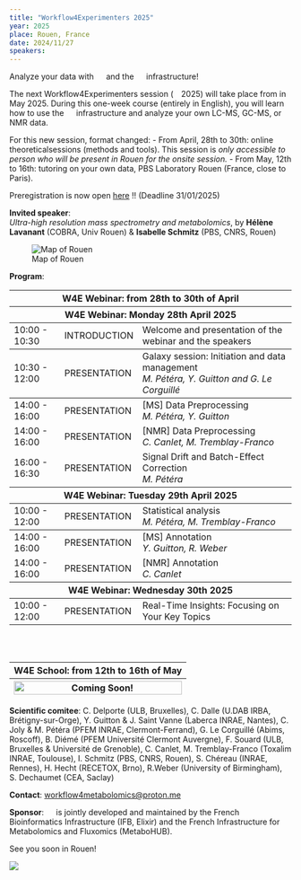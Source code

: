 ---
title: "Workflow4Experimenters 2025"
year: 2025
place: Rouen, France
date: 2024/11/27
speakers: 
---
  
Analyze your data with ![](/images/galaxy_logo_25percent_transparent.png){height="1em"} and the ![](/images/W4M_icon.svg){height="1em"} infrastructure! 
  
The next Workflow4Experimenters session (![](/images/W4E_icon.svg){height="1em"}2025) will take place from in May 2025. During this one-week course (entirely in English), you will learn how to use the ![](/images/W4M_icon.svg){height="1em"} infrastructure and analyze your own LC-MS, GC-MS, or NMR data. 

For this new session, format changed:
- From April, 28th to 30th: online theoreticalsessions (methods and tools). This session is *only accessible to person who will be present in Rouen for the onsite session.*
- From May, 12th to 16th: tutoring on your own data, PBS Laboratory Rouen (France, close to Paris).

::: callout-important
Preregistration is now open [here](https://sondages.inrae.fr/index.php/425432) !! (Deadline 31/01/2025) 
:::

**Invited speaker**:  
*Ultra-high resolution mass spectrometry and metabolomics*, by **Hélène Lavanant** (COBRA, Univ Rouen) & **Isabelle Schmitz** (PBS, CNRS, Rouen)


![Map of Rouen](/images/rouen_view.PNG)

**Program**:

<table class="table cart table-hover table-colored">
  <thead>
    <tr>
      <th colspan="5">W4E Webinar: from 28th to 30th of April</th>
    </tr>
  </thead>
  <thead>
    <tr>
      <th colspan="5">W4E Webinar: Monday 28th April 2025</th>
    </tr>
  </thead>
  <tbody>
    <tr class="remove-data">
      <td class="product">10:00 - 10:30</td>
      <td class="product">INTRODUCTION</td>
      <td colspan="2" class="product">Welcome and presentation of the webinar and the speakers</em>
      </td>
    </tr>
  </tbody>
  <tbody>
    <tr class="remove-data">
      <td class="product">10:30 - 12:00</td>
      <td class="product">PRESENTATION</td>
      <td colspan="2" class="product">Galaxy session: Initiation and data management
        <br/><em>M. Pétéra, Y. Guitton and G. Le Corguillé</em>
      </td>
    </tr>
  </tbody>
  <tbody>
    <tr class="remove-data">
      <td class="product">14:00 - 16:00</td>
      <td class="product">PRESENTATION</td>
      <td colspan="2" class="product">
        [MS] Data Preprocessing
        <br/><em>M. Pétéra, Y. Guitton</em>
      </td>
    </tr>
    <tr class="remove-data">
      <td class="product">14:00 - 16:00</td>
      <td class="product">PRESENTATION</td>
      <td colspan="2" class="product">
        [NMR] Data Preprocessing
        <br/><em>C. Canlet, M. Tremblay-Franco</em>
      </td>
    </tr>
    <tr class="remove-data">
      <td class="product">16:00 - 16:30</td>
      <td class="product">PRESENTATION</td>
      <td colspan="2" class="product">
        Signal Drift and Batch-Effect Correction
        <br/><em>M. Pétéra</em>
      </td>
    </tr>
  </tbody>
  <thead>
    <tr>
      <th colspan="5">W4E Webinar: Tuesday 29th April 2025</th>
    </tr>
  </thead>
  <tbody>
    <tr class="remove-data">
      <td class="product">10:00 - 12:00</td>
      <td class="product">PRESENTATION</td>
      <td colspan="2" class="product">
        Statistical analysis
        <br/><em>M. Pétéra, M. Tremblay-Franco</em>
      </td>
    </tr>
  </tbody>
  <tbody>
    <tr class="remove-data">
      <td class="product">14:00 - 16:00</td>
      <td class="product">PRESENTATION</td>
      <td colspan="2" class="product">
        [MS] Annotation
        <br/><em>Y. Guitton, R. Weber</em>
      </td>
    </tr>
    <tr class="remove-data">
      <td class="product">14:00 - 16:00</td>
      <td class="product">PRESENTATION</td>
      <td colspan="2" class="product">
        [NMR] Annotation
        <br/><em>C. Canlet</em>
      </td>
    </tr>
  </tbody>
  <thead>
    <tr>
      <th colspan="5">W4E Webinar: Wednesday 30th 2025</th>
    </tr>
  </thead>
  <tbody>
    <tr class="remove-data">
      <td class="product">10:00 - 12:00</td>
      <td class="product">PRESENTATION</td>
      <td colspan="2" class="product">
        Real-Time Insights: Focusing on Your Key Topics 
      </td>
    </tr>
  </tbody>
</table>
<br>
<br>
<table class="table cart table-hover table-colored">
  <thead>
    <tr>
      <th colspan="5">W4E School: from 12th to 16th of May</th>
    </tr>
  </thead>
  <thead>
    <tr>
      <th colspan="5">
        <img src="/images/planning_w4e25.png" alt="Coming Soon!" style="width: 100%; max-width: 900px;" />
      </th>
    </tr>
  </thead>
</table>

**Scientific comitee**: C. Delporte (ULB, Bruxelles), C. Dalle (U.DAB IRBA, Brétigny-sur-Orge), Y. Guitton & J. Saint Vanne (Laberca INRAE, Nantes), C. Joly & M. Pétéra (PFEM INRAE, Clermont-Ferrand), G. Le Corguillé (Abims, Roscoff), B. Diémé (PFEM Université Clermont Auvergne), F. Souard (ULB, Bruxelles & Université de Grenoble), C. Canlet, M. Tremblay-Franco (Toxalim INRAE, Toulouse), I. Schmitz (PBS, CNRS, Rouen), S. Chéreau (INRAE, Rennes), H. Hecht (RECETOX, Brno), R.Weber (University of Birmingham), S. Dechaumet (CEA, Saclay)

**Contact**: [workflow4metabolomics@proton.me](workflow4metabolomics@proton.me)

**Sponsor**: ![](/images/W4M_icon.svg){height="1em"} is jointly developed and maintained by the French Bioinformatics Infrastructure  (IFB, Elixir) and the French Infrastructure for Metabolomics and Fluxomics (MetaboHUB).

See you soon in Rouen!

![](/images/bandeau_w4e_rouen.PNG)
